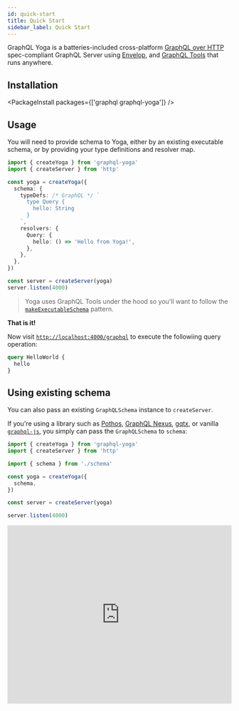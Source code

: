 ```yaml
---
id: quick-start
title: Quick Start
sidebar_label: Quick Start
---
```


GraphQL Yoga is a batteries-included cross-platform [GraphQL over HTTP](https://github.com/graphql/graphql-over-http) spec-compliant GraphQL Server using [Envelop](https://envelop.dev), and [GraphQL Tools](https://graphql-tools.com) that runs anywhere.

## Installation

<PackageInstall packages={['graphql graphql-yoga']} />

## Usage

You will need to provide schema to Yoga, either by an existing executable schema, or by providing your type definitions and resolver map.

```ts
import { createYoga } from 'graphql-yoga'
import { createServer } from 'http'

const yoga = createYoga({
  schema: {
    typeDefs: /* GraphQL */ `
      type Query {
        hello: String
      }
    `,
    resolvers: {
      Query: {
        hello: () => 'Hello from Yoga!',
      },
    },
  },
})

const server = createServer(yoga)
server.listen(4000)
```

> Yoga uses GraphQL Tools under the hood so you'll want to follow the [`makeExecutableSchema`](https://www.graphql-tools.com/docs/generate-schema) pattern.

**That is it!**

Now visit [`http://localhost:4000/graphql`](http://localhost:4000/graphql) to execute the followiing query operation:

```graphql
query HelloWorld {
  hello
}
```

## Using existing schema

You can also pass an existing `GraphQLSchema` instance to `createServer`.

If you're using a library such as [Pothos](https://pothos-graphql.dev/), [GraphQL Nexus](https://nexusjs.org/), [gqtx](https://github.com/sikanhe/gqtx), or vanilla [`graphql-js`](https://graphql.org/graphql-js/type/#graphqlschema), you simply can pass the `GraphQLSchema` to `schema`:

```ts
import { createYoga } from 'graphql-yoga'
import { createServer } from 'http'

import { schema } from './schema'

const yoga = createYoga({
  schema,
})

const server = createServer(yoga)

server.listen(4000)
```

<iframe
  width="100%"
  height="400"
  src="https://www.youtube.com/embed/_-B6QIFSSwo"
  title="GraphQL Yoga 2"
  frameBorder="0"
  allow="accelerometer; autoplay; clipboard-write; encrypted-media; gyroscope; picture-in-picture"
  allowFullScreen
></iframe>
